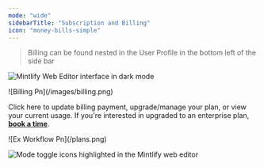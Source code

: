 ```yaml
---
mode: "wide"
sidebarTitle: "Subscription and Billing"
icon: "money-bills-simple"
---
```


> Billing can be found nested in the User Profile in the bottom left of the side bar

<img
  className="hidden dark:block my-0 pointer-events-none"
  src="https://mintlify.s3.us-west-1.amazonaws.com/mintlify/images/editor/editor-dark.png"
  alt="Mintlify Web Editor interface in dark mode"
/>

<Frame>
  ![Billing Pn](/images/billing.png)
</Frame>

Click here to update billing payment, upgrade/manage your plan, or view your current usage. If you're interested in upgraded to an enterprise plan, **<u>book a time</u>**.

<Frame>
  ![Ex Workflow Pn](/plans.png)

  <img
    src="https://mintlify.s3.us-west-1.amazonaws.com/mintlify/images/editor/mode-toggle-dark.png"
    alt="Mode toggle icons highlighted in the Mintlify web editor"
    className="hidden dark:block"
  />
</Frame>